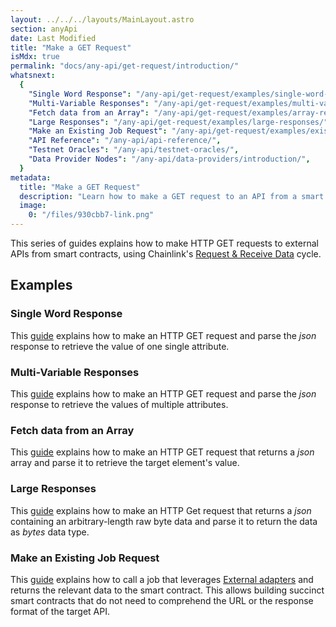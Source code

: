 ```yaml
---
layout: ../../../layouts/MainLayout.astro
section: anyApi
date: Last Modified
title: "Make a GET Request"
isMdx: true
permalink: "docs/any-api/get-request/introduction/"
whatsnext:
  {
    "Single Word Response": "/any-api/get-request/examples/single-word-response/",
    "Multi-Variable Responses": "/any-api/get-request/examples/multi-variable-responses/",
    "Fetch data from an Array": "/any-api/get-request/examples/array-response/",
    "Large Responses": "/any-api/get-request/examples/large-responses/",
    "Make an Existing Job Request": "/any-api/get-request/examples/existing-job-request/",
    "API Reference": "/any-api/api-reference/",
    "Testnet Oracles": "/any-api/testnet-oracles/",
    "Data Provider Nodes": "/any-api/data-providers/introduction/",
  }
metadata:
  title: "Make a GET Request"
  description: "Learn how to make a GET request to an API from a smart contract, using Chainlink."
  image:
    0: "/files/930cbb7-link.png"
---
```



This series of guides explains how to make HTTP GET requests to external APIs from smart contracts, using Chainlink's [Request & Receive Data](/any-api/introduction/) cycle.

<AnyApiCallout callout="common" />

## Examples

### Single Word Response

This [guide](/any-api/get-request/examples/single-word-response/) explains how to make an HTTP GET request and parse the _json_ response to retrieve the value of one single attribute.

### Multi-Variable Responses

This [guide](/any-api/get-request/examples/multi-variable-responses/) explains how to make an HTTP GET request and parse the _json_ response to retrieve the values of multiple attributes.

### Fetch data from an Array

This [guide](/any-api/get-request/examples/array-response/) explains how to make an HTTP GET request that returns a _json_ array and parse it to retrieve the target element's value.

### Large Responses

This [guide](/any-api/get-request/examples/large-responses/) explains how to make an HTTP Get request that returns a _json_ containing an arbitrary-length raw byte data and parse it to return the data as _bytes_ data type.

### Make an Existing Job Request

This [guide](/any-api/get-request/examples/existing-job-request/) explains how to call a job that leverages [External adapters](/chainlink-nodes/external-adapters/external-adapters/) and returns the relevant data to the smart contract. This allows building succinct smart contracts that do not need to comprehend the URL or the response format of the target API.
